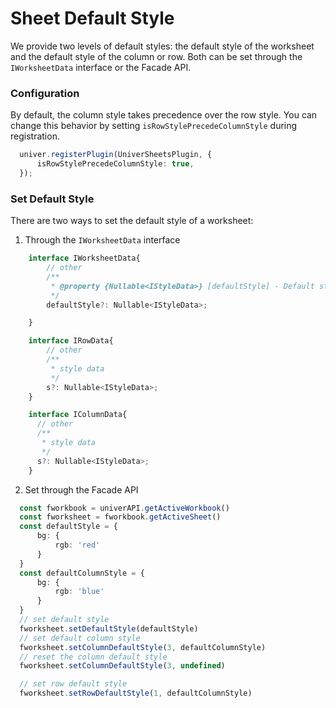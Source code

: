 
# Sheet Default Style

<BadgeGroup values={[UniverTypes.SHEET]} value={UniverTypes.SHEET} />

We provide two levels of default styles: the default style of the worksheet and the default style of the column or row.
Both can be set through the `IWorksheetData` interface or the Facade API.

### Configuration

By default, the column style takes precedence over the row style. You can change this behavior by setting `isRowStylePrecedeColumnStyle` during registration.


```typescript
  univer.registerPlugin(UniverSheetsPlugin, {
      isRowStylePrecedeColumnStyle: true,
  });
```

### Set Default Style
There are two ways to set the default style of a worksheet:
1. Through the `IWorksheetData` interface
```typescript
    interface IWorksheetData{
        // other
        /**
         * @property {Nullable<IStyleData>} [defaultStyle] - Default style data of Worksheet.
         */
        defaultStyle?: Nullable<IStyleData>;

    }

    interface IRowData{
        // other
        /**
         * style data
         */
        s?: Nullable<IStyleData>;
    }

    interface IColumnData{
      // other
      /**
       * style data
       */
      s?: Nullable<IStyleData>;
    }
```
2. Set through the Facade API

```typescript
  const fworkbook = univerAPI.getActiveWorkbook()
  const fworksheet = fworkbook.getActiveSheet()
  const defaultStyle = {
      bg: {
          rgb: 'red'
      }
  }
  const defaultColumnStyle = {
      bg: {
          rgb: 'blue'
      }
  }
  // set default style
  fworksheet.setDefaultStyle(defaultStyle)
  // set default column style
  fworksheet.setColumnDefaultStyle(3, defaultColumnStyle)
  // reset the column default style
  fworksheet.setColumnDefaultStyle(3, undefined)

  // set row default style
  fworksheet.setRowDefaultStyle(1, defaultColumnStyle)
```
